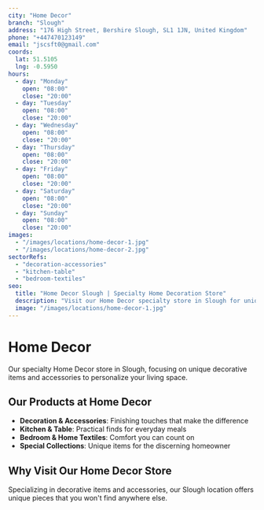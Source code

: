 ```yaml
---
city: "Home Decor"
branch: "Slough"
address: "176 High Street, Bershire Slough, SL1 1JN, United Kingdom"
phone: "+447470123149"
email: "jscsft0@gmail.com"
coords:
  lat: 51.5105
  lng: -0.5950
hours:
  - day: "Monday"
    open: "08:00"
    close: "20:00"
  - day: "Tuesday"
    open: "08:00"
    close: "20:00"
  - day: "Wednesday"
    open: "08:00"
    close: "20:00"
  - day: "Thursday"
    open: "08:00"
    close: "20:00"
  - day: "Friday"
    open: "08:00"
    close: "20:00"
  - day: "Saturday"
    open: "08:00"
    close: "20:00"
  - day: "Sunday"
    open: "08:00"
    close: "20:00"
images:
  - "/images/locations/home-decor-1.jpg"
  - "/images/locations/home-decor-2.jpg"
sectorRefs:
  - "decoration-accessories"
  - "kitchen-table"
  - "bedroom-textiles"
seo:
  title: "Home Decor Slough | Specialty Home Decoration Store"
  description: "Visit our Home Decor specialty store in Slough for unique decorative items and home accessories."
  image: "/images/locations/home-decor-1.jpg"
---
```


# Home Decor

Our specialty Home Decor store in Slough, focusing on unique decorative items and accessories to personalize your living space.

## Our Products at Home Decor

- **Decoration & Accessories**: Finishing touches that make the difference
- **Kitchen & Table**: Practical finds for everyday meals  
- **Bedroom & Home Textiles**: Comfort you can count on
- **Special Collections**: Unique items for the discerning homeowner

## Why Visit Our Home Decor Store

Specializing in decorative items and accessories, our Slough location offers unique pieces that you won't find anywhere else.
